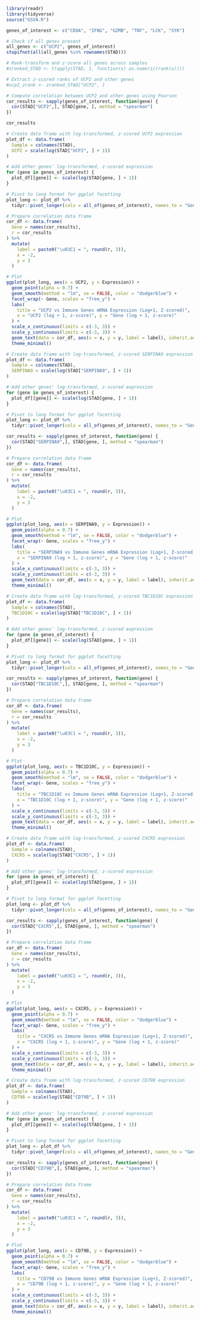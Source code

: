 
```r
library(readr)
library(tidyverse)
source("GSVA.R")
```

```r
genes_of_interest <- c("CD8A", "IFNG", "GZMB", "TNF", "LCK", "SYK")

# Check if all genes present
all_genes <- c("UCP2", genes_of_interest)
stopifnot(all(all_genes %in% rownames(STAD)))

# Rank-transform and z-score all genes across samples
#zranked_STAD <- t(apply(STAD, 1, function(x) as.numeric(rank(x))))

# Extract z-scored ranks of UCP2 and other genes
#ucp2_zrank <- zranked_STAD["UCP2", ]

# Compute correlation between UCP2 and other genes using Pearson
cor_results <- sapply(genes_of_interest, function(gene) {
  cor(STAD["UCP2",], STAD[gene, ], method = "spearman")
})

cor_results

```

```r
# Create data frame with log-transformed, z-scored UCP2 expression
plot_df <- data.frame(
  Sample = colnames(STAD),
  UCP2 = scale(log(STAD["UCP2", ] + 1))
)

# Add other genes' log-transformed, z-scored expression
for (gene in genes_of_interest) {
  plot_df[[gene]] <- scale(log(STAD[gene, ] + 1))
}

# Pivot to long format for ggplot facetting
plot_long <- plot_df %>%
  tidyr::pivot_longer(cols = all_of(genes_of_interest), names_to = "Gene", values_to = "Expression")

# Prepare correlation data frame
cor_df <- data.frame(
  Gene = names(cor_results),
  r = cor_results
) %>%
  mutate(
    label = paste0("\u03C1 = ", round(r, 3)),
    x = -2,
    y = 3
  )

# Plot
ggplot(plot_long, aes(x = UCP2, y = Expression)) +
  geom_point(alpha = 0.7) +
  geom_smooth(method = "lm", se = FALSE, color = "dodgerblue") +
  facet_wrap(~ Gene, scales = "free_y") +
  labs(
    title = "UCP2 vs Immune Genes mRNA Expression (Log+1, Z-scored)",
    x = "UCP2 (log + 1, z-score)", y = "Gene (log + 1, z-score)"
  ) +
  scale_x_continuous(limits = c(-3, 3)) +
  scale_y_continuous(limits = c(-3, 3)) +
  geom_text(data = cor_df, aes(x = x, y = y, label = label), inherit.aes = FALSE, size = 3, fontface = "bold") +
  theme_minimal()

```

```r
# Create data frame with log-transformed, z-scored SERPINA9 expression
plot_df <- data.frame(
  Sample = colnames(STAD),
  SERPINA9 = scale(log(STAD["SERPINA9", ] + 1))
)

# Add other genes' log-transformed, z-scored expression
for (gene in genes_of_interest) {
  plot_df[[gene]] <- scale(log(STAD[gene, ] + 1))
}

# Pivot to long format for ggplot facetting
plot_long <- plot_df %>%
  tidyr::pivot_longer(cols = all_of(genes_of_interest), names_to = "Gene", values_to = "Expression")

cor_results <- sapply(genes_of_interest, function(gene) {
  cor(STAD["SERPINA9",], STAD[gene, ], method = "spearman")
})

# Prepare correlation data frame
cor_df <- data.frame(
  Gene = names(cor_results),
  r = cor_results
) %>%
  mutate(
    label = paste0("\u03C1 = ", round(r, 3)),
    x = -2,
    y = 3
  )

# Plot
ggplot(plot_long, aes(x = SERPINA9, y = Expression)) +
  geom_point(alpha = 0.7) +
  geom_smooth(method = "lm", se = FALSE, color = "dodgerblue") +
  facet_wrap(~ Gene, scales = "free_y") +
  labs(
    title = "SERPINA9 vs Immune Genes mRNA Expression (Log+1, Z-scored)",
    x = "SERPINA9 (log + 1, z-score)", y = "Gene (log + 1, z-score)"
  ) +
  scale_x_continuous(limits = c(-3, 3)) +
  scale_y_continuous(limits = c(-3, 3)) +
  geom_text(data = cor_df, aes(x = x, y = y, label = label), inherit.aes = FALSE, size = 3, fontface = "bold") +
  theme_minimal()

```
```r
# Create data frame with log-transformed, z-scored TBC1D10C expression
plot_df <- data.frame(
  Sample = colnames(STAD),
  TBC1D10C = scale(log(STAD["TBC1D10C", ] + 1))
)

# Add other genes' log-transformed, z-scored expression
for (gene in genes_of_interest) {
  plot_df[[gene]] <- scale(log(STAD[gene, ] + 1))
}

# Pivot to long format for ggplot facetting
plot_long <- plot_df %>%
  tidyr::pivot_longer(cols = all_of(genes_of_interest), names_to = "Gene", values_to = "Expression")

cor_results <- sapply(genes_of_interest, function(gene) {
  cor(STAD["TBC1D10C",], STAD[gene, ], method = "spearman")
})

# Prepare correlation data frame
cor_df <- data.frame(
  Gene = names(cor_results),
  r = cor_results
) %>%
  mutate(
    label = paste0("\u03C1 = ", round(r, 3)),
    x = -2,
    y = 3
  )

# Plot
ggplot(plot_long, aes(x = TBC1D10C, y = Expression)) +
  geom_point(alpha = 0.7) +
  geom_smooth(method = "lm", se = FALSE, color = "dodgerblue") +
  facet_wrap(~ Gene, scales = "free_y") +
  labs(
    title = "TBC1D10C vs Immune Genes mRNA Expression (Log+1, Z-scored)",
    x = "TBC1D10C (log + 1, z-score)", y = "Gene (log + 1, z-score)"
  ) +
  scale_x_continuous(limits = c(-3, 3)) +
  scale_y_continuous(limits = c(-3, 3)) +
  geom_text(data = cor_df, aes(x = x, y = y, label = label), inherit.aes = FALSE, size = 3, fontface = "bold") +
  theme_minimal()

```

```r
# Create data frame with log-transformed, z-scored CXCR5 expression
plot_df <- data.frame(
  Sample = colnames(STAD),
  CXCR5 = scale(log(STAD["CXCR5", ] + 1))
)

# Add other genes' log-transformed, z-scored expression
for (gene in genes_of_interest) {
  plot_df[[gene]] <- scale(log(STAD[gene, ] + 1))
}

# Pivot to long format for ggplot facetting
plot_long <- plot_df %>%
  tidyr::pivot_longer(cols = all_of(genes_of_interest), names_to = "Gene", values_to = "Expression")

cor_results <- sapply(genes_of_interest, function(gene) {
  cor(STAD["CXCR5",], STAD[gene, ], method = "spearman")
})

# Prepare correlation data frame
cor_df <- data.frame(
  Gene = names(cor_results),
  r = cor_results
) %>%
  mutate(
    label = paste0("\u03C1 = ", round(r, 3)),
    x = -2,
    y = 3
  )

# Plot
ggplot(plot_long, aes(x = CXCR5, y = Expression)) +
  geom_point(alpha = 0.7) +
  geom_smooth(method = "lm", se = FALSE, color = "dodgerblue") +
  facet_wrap(~ Gene, scales = "free_y") +
  labs(
    title = "CXCR5 vs Immune Genes mRNA Expression (Log+1, Z-scored)",
    x = "CXCR5 (log + 1, z-score)", y = "Gene (log + 1, z-score)"
  ) +
  scale_x_continuous(limits = c(-3, 3)) +
  scale_y_continuous(limits = c(-3, 3)) +
  geom_text(data = cor_df, aes(x = x, y = y, label = label), inherit.aes = FALSE, size = 3, fontface = "bold") +
  theme_minimal()

```
```r
# Create data frame with log-transformed, z-scored CD79B expression
plot_df <- data.frame(
  Sample = colnames(STAD),
  CD79B = scale(log(STAD["CD79B", ] + 1))
)

# Add other genes' log-transformed, z-scored expression
for (gene in genes_of_interest) {
  plot_df[[gene]] <- scale(log(STAD[gene, ] + 1))
}

# Pivot to long format for ggplot facetting
plot_long <- plot_df %>%
  tidyr::pivot_longer(cols = all_of(genes_of_interest), names_to = "Gene", values_to = "Expression")

cor_results <- sapply(genes_of_interest, function(gene) {
  cor(STAD["CD79B",], STAD[gene, ], method = "spearman")
})

# Prepare correlation data frame
cor_df <- data.frame(
  Gene = names(cor_results),
  r = cor_results
) %>%
  mutate(
    label = paste0("\u03C1 = ", round(r, 3)),
    x = -2,
    y = 3
  )

# Plot
ggplot(plot_long, aes(x = CD79B, y = Expression)) +
  geom_point(alpha = 0.7) +
  geom_smooth(method = "lm", se = FALSE, color = "dodgerblue") +
  facet_wrap(~ Gene, scales = "free_y") +
  labs(
    title = "CD79B vs Immune Genes mRNA Expression (Log+1, Z-scored)",
    x = "CD79B (log + 1, z-score)", y = "Gene (log + 1, z-score)"
  ) +
  scale_x_continuous(limits = c(-3, 3)) +
  scale_y_continuous(limits = c(-3, 3)) +
  geom_text(data = cor_df, aes(x = x, y = y, label = label), inherit.aes = FALSE, size = 3, fontface = "bold") +
  theme_minimal()

```

